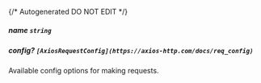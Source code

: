{/* Autogenerated DO NOT EDIT  */}
##### **name** `string`

##### **config?** `[AxiosRequestConfig](https://axios-http.com/docs/req_config)`
Available config options for making requests.

